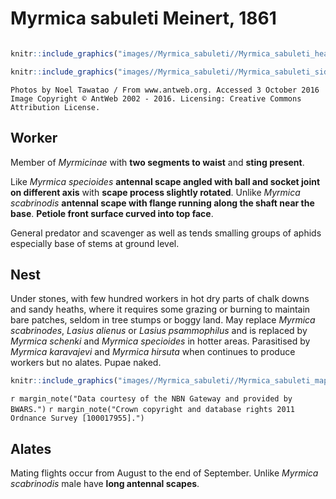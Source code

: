 
# **Myrmica sabuleti** Meinert, 1861

```marginfigure
```

```r
knitr::include_graphics("images//Myrmica_sabuleti//Myrmica_sabuleti_head.jpg")
```

```r
knitr::include_graphics("images//Myrmica_sabuleti//Myrmica_sabuleti_side.jpg")
```

```block
Photos by Noel Tawatao / From www.antweb.org. Accessed 3 October 2016
Image Copyright © AntWeb 2002 - 2016. Licensing: Creative Commons Attribution License.
```

## Worker
Member of *Myrmicinae* with **two segments to waist** and **sting present**.

Like *Myrmica specioides* **antennal scape angled with ball and socket joint on different axis** with **scape process slightly rotated**. Unlike *Myrmica scabrinodis* **antennal scape with flange running along the shaft near the base**. **Petiole front surface curved into top face**.

General predator and scavenger as well as tends smalling groups of aphids especially base of stems at ground level.

## Nest
Under stones, with few hundred workers in hot dry parts of chalk downs and sandy heaths, where it requires some grazing or burning to maintain bare patches, seldom in tree stumps or boggy land. May replace *Myrmica scabrinodes*, *Lasius alienus* or *Lasius psammophilus* and is replaced by *Myrmica schenki* and *Myrmica specioides* in hotter areas. Parasitised by *Myrmica karavajevi* and *Myrmica hirsuta* when continues to produce workers but no alates. Pupae naked.

```r
knitr::include_graphics("images//Myrmica_sabuleti//Myrmica_sabuleti_map.png")
```
`r margin_note("Data courtesy of the NBN Gateway and provided by BWARS.")`
`r margin_note("Crown copyright and database rights 2011 Ordnance Survey [100017955].")`

## Alates
Mating flights occur from August to the end of September. Unlike *Myrmica scabrinodis* male have **long antennal scapes**.

\pagebreak